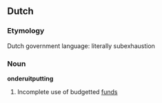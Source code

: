 ==Dutch==
===Etymology===
Dutch government language: literally subexhaustion

===Noun===
'''onderuitputting''' {{f}}

#Incomplete use of budgetted [[fund]]s